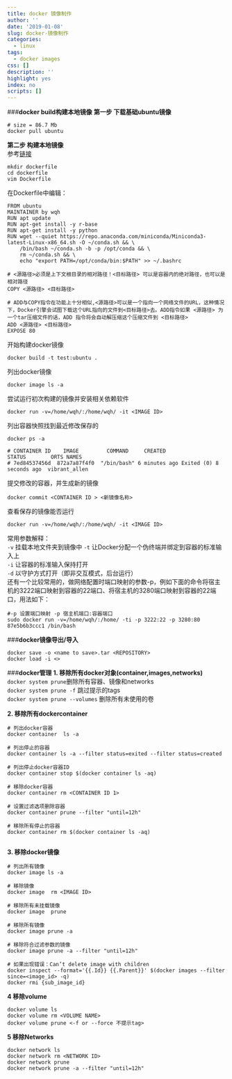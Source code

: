 ```yaml
---
title: docker 镜像制作
author: ''
date: '2019-01-08'
slug: docker-镜像制作
categories:
  - linux
tags:
  - docker images
css: []
description: ''
highlight: yes
index: no
scripts: []
---
```


###**docker build构建本地镜像**
**第一步 下载基础ubuntu镜像**
```
# size = 86.7 Mb
docker pull ubuntu
````

**第二步 构建本地镜像**   
参考[链接](https://www.jianshu.com/p/0cb3c75e1521)

```
mkdir dockerfile 
cd dockerfile
vim Dockerfile
```
在Dockerfile中编辑：   
```
FROM ubuntu
MAINTAINER by wqh
RUN apt update
RUN apt-get install -y r-base 
RUN apt-get install -y python
RUN wget --quiet https://repo.anaconda.com/miniconda/Miniconda3-latest-Linux-x86_64.sh -O ~/conda.sh && \
    /bin/bash ~/conda.sh -b -p /opt/conda && \
    rm ~/conda.sh && \
    echo "export PATH=/opt/conda/bin:$PATH" >> ~/.bashrc
    
# <源路径>必须是上下文根目录的相对路径！<目标路径> 可以是容器内的绝对路径，也可以是相对路径
COPY <源路径> <目标路径> 

# ADD与COPY指令在功能上十分相似,<源路径>可以是一个指向一个网络文件的URL，这种情况下，Docker引擎会试图下载这个URL指向的文件到<目标路径>去。ADD指令如果 <源路径> 为一个tar压缩文件的话，ADD 指令将会自动解压缩这个压缩文件到 <目标路径> 
ADD <源路径> <目标路径> 
EXPOSE 80
```   

开始构建docker镜像
```
docker build -t test:ubuntu .
```

列出docker镜像   
```
docker image ls -a 
```

尝试运行初次构建的镜像并安装相关依赖软件   
```
docker run -v=/home/wqh/:/home/wqh/ -it <IMAGE ID>
```

列出容器快照找到最近修改保存的<CONTAINER ID>
```
docker ps -a

# CONTAINER ID    IMAGE         COMMAND     CREATED                  STATUS        ORTS NAMES
# 7ed84537456d  872a7a87f4f0  "/bin/bash" 6 minutes ago Exited (0) 8 seconds ago  vibrant_allen
```   

提交修改的容器，并生成新的镜像 
```
docker commit <CONTAINER ID > <新镜像名称>

```
查看保存的镜像能否运行   
```
docker run -v=/home/wqh/:/home/wqh/ -it <IMAGE ID>
```
常用参数解释：  
`-v`  挂载本地文件夹到镜像中
`-t`  让Docker分配一个伪终端并绑定到容器的标准输入上   
`-i`  让容器的标准输入保持打开   
`-d`  以守护方式打开（即非交互模式，后台运行）   
还有一个比较常用的，做网络配置时端口映射的参数-p，例如下面的命令将宿主机的3222端口映射到容器的22端口、将宿主机的3280端口映射到容器的22端口，用法如下：   
```
#-p 设置端口映射 -p 宿主机端口:容器端口  
sudo docker run -v=/home/wqh/:/home/ -ti -p 3222:22 -p 3280:80 87e5b6b3ccc1 /bin/bash
```

###**docker镜像导出/导入**   
```
docker save -o <name to save>.tar <REPOSITORY>
docker load -i <>
```


###**docker管理**
**1. 移除所有docker对象(container,images,networks)**   
`docker system prune `删除所有容器、镜像和networks     
`docker system prune -f ` 跳过提示的tags     
`docker system prune --volumes ` 删除所有未使用的卷    

**2. 移除所有dockercontainer**      
```
# 列出docker容器   
docker container  ls -a  

# 列出停止的容器 
docker container ls -a --filter status=exited --filter status=created 

# 列出停止docker容器ID   
docker container stop $(docker container ls -aq)

# 移除docker容器  
docker container rm <CONTAINER ID 1>  

# 设置过滤选项删除容器  
docker container prune --filter "until=12h"   

# 移除所有停止的容器 
docker container rm $(docker container ls -aq) 
 
``` 

**3. 移除docker镜像**    
```
# 列出所有镜像
docker image ls -a 

# 移除镜像
docker image  rm <IMAGE ID>

# 移除所有未挂载镜像
docker image  prune 

# 移除所有镜像
docker image prune -a

# 移除符合过滤参数的镜像
docker image prune -a --filter "until=12h"

# 如果出现错误：Can’t delete image with children
docker inspect --format='{{.Id}} {{.Parent}}' $(docker images --filter since=<image_id> -q)
docker rmi {sub_image_id}
```

**4 移除volume**   
```
docker volume ls 
docker volume rm <VOLUME NAME>
docker volume prune <-f or --force 不提示tag>

```

**5 移除Networks**   
```
docker network ls 
docker network rm <NETWORK ID>
docker network prune
docker network prune -a --filter "until=12h"
```


